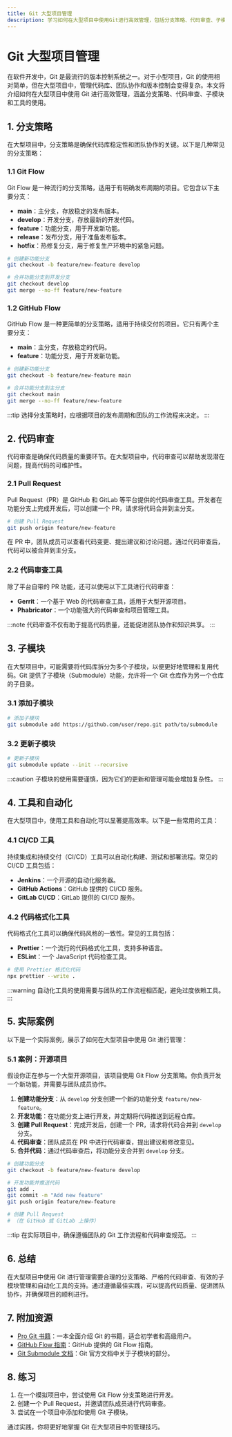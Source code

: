 ```yaml
---
title: Git 大型项目管理
description: 学习如何在大型项目中使用Git进行高效管理，包括分支策略、代码审查、子模块和工具的使用。
---
```


# Git 大型项目管理

在软件开发中，Git 是最流行的版本控制系统之一。对于小型项目，Git 的使用相对简单，但在大型项目中，管理代码库、团队协作和版本控制会变得复杂。本文将介绍如何在大型项目中使用 Git 进行高效管理，涵盖分支策略、代码审查、子模块和工具的使用。

## 1. 分支策略

在大型项目中，分支策略是确保代码库稳定性和团队协作的关键。以下是几种常见的分支策略：

### 1.1 Git Flow

Git Flow 是一种流行的分支策略，适用于有明确发布周期的项目。它包含以下主要分支：

- **main**：主分支，存放稳定的发布版本。
- **develop**：开发分支，存放最新的开发代码。
- **feature**：功能分支，用于开发新功能。
- **release**：发布分支，用于准备发布版本。
- **hotfix**：热修复分支，用于修复生产环境中的紧急问题。

```bash
# 创建新功能分支
git checkout -b feature/new-feature develop

# 合并功能分支到开发分支
git checkout develop
git merge --no-ff feature/new-feature
```

### 1.2 GitHub Flow

GitHub Flow 是一种更简单的分支策略，适用于持续交付的项目。它只有两个主要分支：

- **main**：主分支，存放稳定的代码。
- **feature**：功能分支，用于开发新功能。

```bash
# 创建新功能分支
git checkout -b feature/new-feature main

# 合并功能分支到主分支
git checkout main
git merge --no-ff feature/new-feature
```

:::tip
选择分支策略时，应根据项目的发布周期和团队的工作流程来决定。
:::

## 2. 代码审查

代码审查是确保代码质量的重要环节。在大型项目中，代码审查可以帮助发现潜在问题，提高代码的可维护性。

### 2.1 Pull Request

Pull Request（PR）是 GitHub 和 GitLab 等平台提供的代码审查工具。开发者在功能分支上完成开发后，可以创建一个 PR，请求将代码合并到主分支。

```bash
# 创建 Pull Request
git push origin feature/new-feature
```

在 PR 中，团队成员可以查看代码变更、提出建议和讨论问题。通过代码审查后，代码可以被合并到主分支。

### 2.2 代码审查工具

除了平台自带的 PR 功能，还可以使用以下工具进行代码审查：

- **Gerrit**：一个基于 Web 的代码审查工具，适用于大型开源项目。
- **Phabricator**：一个功能强大的代码审查和项目管理工具。

:::note
代码审查不仅有助于提高代码质量，还能促进团队协作和知识共享。
:::

## 3. 子模块

在大型项目中，可能需要将代码库拆分为多个子模块，以便更好地管理和复用代码。Git 提供了子模块（Submodule）功能，允许将一个 Git 仓库作为另一个仓库的子目录。

### 3.1 添加子模块

```bash
# 添加子模块
git submodule add https://github.com/user/repo.git path/to/submodule
```

### 3.2 更新子模块

```bash
# 更新子模块
git submodule update --init --recursive
```

:::caution
子模块的使用需要谨慎，因为它们的更新和管理可能会增加复杂性。
:::

## 4. 工具和自动化

在大型项目中，使用工具和自动化可以显著提高效率。以下是一些常用的工具：

### 4.1 CI/CD 工具

持续集成和持续交付（CI/CD）工具可以自动化构建、测试和部署流程。常见的 CI/CD 工具包括：

- **Jenkins**：一个开源的自动化服务器。
- **GitHub Actions**：GitHub 提供的 CI/CD 服务。
- **GitLab CI/CD**：GitLab 提供的 CI/CD 服务。

### 4.2 代码格式化工具

代码格式化工具可以确保代码风格的一致性。常见的工具包括：

- **Prettier**：一个流行的代码格式化工具，支持多种语言。
- **ESLint**：一个 JavaScript 代码检查工具。

```bash
# 使用 Prettier 格式化代码
npx prettier --write .
```

:::warning
自动化工具的使用需要与团队的工作流程相匹配，避免过度依赖工具。
:::

## 5. 实际案例

以下是一个实际案例，展示了如何在大型项目中使用 Git 进行管理：

### 5.1 案例：开源项目

假设你正在参与一个大型开源项目，该项目使用 Git Flow 分支策略。你负责开发一个新功能，并需要与团队成员协作。

1. **创建功能分支**：从 `develop` 分支创建一个新的功能分支 `feature/new-feature`。
2. **开发功能**：在功能分支上进行开发，并定期将代码推送到远程仓库。
3. **创建 Pull Request**：完成开发后，创建一个 PR，请求将代码合并到 `develop` 分支。
4. **代码审查**：团队成员在 PR 中进行代码审查，提出建议和修改意见。
5. **合并代码**：通过代码审查后，将功能分支合并到 `develop` 分支。

```bash
# 创建功能分支
git checkout -b feature/new-feature develop

# 开发功能并推送代码
git add .
git commit -m "Add new feature"
git push origin feature/new-feature

# 创建 Pull Request
# （在 GitHub 或 GitLab 上操作）
```

:::tip
在实际项目中，确保遵循团队的 Git 工作流程和代码审查规范。
:::

## 6. 总结

在大型项目中使用 Git 进行管理需要合理的分支策略、严格的代码审查、有效的子模块管理和自动化工具的支持。通过遵循最佳实践，可以提高代码质量、促进团队协作，并确保项目的顺利进行。

## 7. 附加资源

- [Pro Git 书籍](https://git-scm.com/book/en/v2)：一本全面介绍 Git 的书籍，适合初学者和高级用户。
- [GitHub Flow 指南](https://guides.github.com/introduction/flow/)：GitHub 提供的 Git Flow 指南。
- [Git Submodule 文档](https://git-scm.com/docs/git-submodule)：Git 官方文档中关于子模块的部分。

## 8. 练习

1. 在一个模拟项目中，尝试使用 Git Flow 分支策略进行开发。
2. 创建一个 Pull Request，并邀请团队成员进行代码审查。
3. 尝试在一个项目中添加和使用 Git 子模块。

通过实践，你将更好地掌握 Git 在大型项目中的管理技巧。